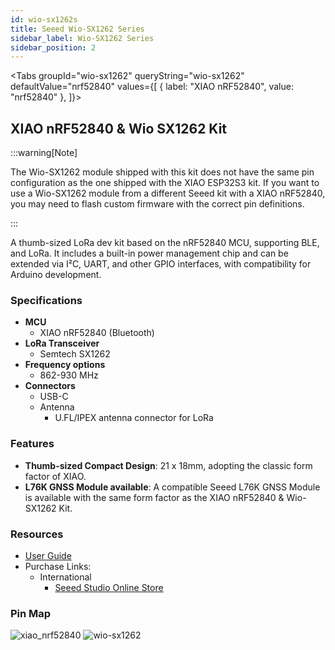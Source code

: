 ```yaml
---
id: wio-sx1262s
title: Seeed Wio-SX1262 Series
sidebar_label: Wio-SX1262 Series
sidebar_position: 2
---
```



<Tabs
groupId="wio-sx1262"
queryString="wio-sx1262"
defaultValue="nrf52840"
values={[
  { label: "XIAO nRF52840", value: "nrf52840" },
]}>

<TabItem value="nrf52840">

## XIAO nRF52840 & Wio SX1262 Kit

:::warning[Note]

The Wio-SX1262 module shipped with this kit does not have the same pin configuration as the one shipped with the XIAO ESP32S3 kit. If you want to use a Wio-SX1262 module from a different Seeed kit with a XIAO nRF52840, you may need to flash custom firmware with the correct pin definitions.

:::

A thumb-sized LoRa dev kit based on the nRF52840 MCU, supporting BLE, and LoRa. It includes a built-in power management chip and can be extended via I²C, UART, and other GPIO interfaces, with compatibility for Arduino development.

### Specifications

- **MCU**
  - XIAO nRF52840 (Bluetooth)
- **LoRa Transceiver**
  - Semtech SX1262
- **Frequency options**
  - 862-930 MHz
- **Connectors**
  - USB-C
  - Antenna
    - U.FL/IPEX antenna connector for LoRa

### Features

- **Thumb-sized Compact Design**: 21 x 18mm, adopting the classic form factor of XIAO.
- **L76K GNSS Module available**: A compatible Seeed L76K GNSS Module is available with the same form factor as the XIAO nRF52840 & Wio-SX1262 Kit.

### Resources

- [User Guide](https://wiki.seeedstudio.com/xiao_nrf52840&_wio_SX1262_kit_for_meshtastic/)
- Purchase Links:
  - International
    - [Seeed Studio Online Store](https://msh.to/seeed_xiao_nrf52840_kit/)

### Pin Map

![xiao_nrf52840](/img/hardware/seeed/XIAO_nRF52840-pin_map.webp)
![wio-sx1262](/img/hardware/seeed/Wio-SX1262-pin_map.webp)

</TabItem>
</Tabs>
